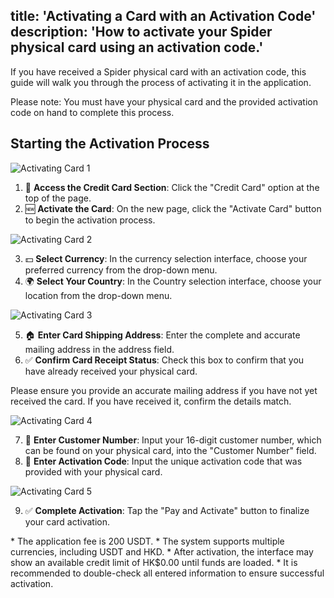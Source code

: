 title: 'Activating a Card with an Activation Code'
description: 'How to activate your Spider physical card using an activation code.'
---

<Info>
If you have received a Spider physical card with an activation code, this guide will walk you through the process of activating it in the application.
</Info>

<Tip>Please note: You must have your physical card and the provided activation code on hand to complete this process.</Tip>

## Starting the Activation Process

![Activating Card 1](https://www.gitbook.com/cdn-cgi/image/dpr=2,width=760,onerror=redirect,format=auto/https%3A%2F%2Ffiles.gitbook.com%2Fv0%2Fb%2Fgitbook-x-prod.appspot.com%2Fo%2Fspaces%252FBdfmzoYxBtV1Xo4FcaHt%252Fuploads%252FzmXexPW0BXnbwgqUAAwl%252F112.png%3Falt%3Dmedia%26token%3Dee63314e-4572-435a-9508-14ba1428be95&width=768&dpr=4&quality=100&sign=c12560bb&sv=2)

1. 🏦 **Access the Credit Card Section**: Click the "Credit Card" option at the top of the page.
2. 🆕 **Activate the Card**: On the new page, click the "Activate Card" button to begin the activation process.

![Activating Card 2](https://www.gitbook.com/cdn-cgi/image/dpr=2,width=760,onerror=redirect,format=auto/https%3A%2F%2Ffiles.gitbook.com%2Fv0%2Fb%2Fgitbook-x-prod.appspot.com%2Fo%2Fspaces%252FBdfmzoYxBtV1Xo4FcaHt%252Fuploads%252F7loIxQkCsxnAMfnpKjTH%252F113.png%3Falt%3Dmedia%26token%3Dfbb9d66b-b66b-4874-9e0e-b376fd2d5cc0&width=768&dpr=4&quality=100&sign=d0416954&sv=2)

3. 💵 **Select Currency**: In the currency selection interface, choose your preferred currency from the drop-down menu.
4. 🌍 **Select Your Country**: In the Country selection interface, choose your location from the drop-down menu.

![Activating Card 3](https://www.gitbook.com/cdn-cgi/image/dpr=2,width=760,onerror=redirect,format=auto/https%3A%2F%2Ffiles.gitbook.com%2Fv0%2Fb%2Fgitbook-x-prod.appspot.com%2Fo%2Fspaces%252FBdfmzoYxBtV1Xo4FcaHt%252Fuploads%252FMBGET0Rnc5D31tMv1MxG%252F114.png%3Falt%3Dmedia%26token%3De50c848d-c3fc-45cd-a8c1-e0c2b0beec47&width=768&dpr=4&quality=100&sign=a129a3ff&sv=2)

5. 🏠 **Enter Card Shipping Address**: Enter the complete and accurate mailing address in the address field.
6. ✅ **Confirm Card Receipt Status**: Check this box to confirm that you have already received your physical card.

<Warning>Please ensure you provide an accurate mailing address if you have not yet received the card. If you have received it, confirm the details match.</Warning>

![Activating Card 4](https://www.gitbook.com/cdn-cgi/image/dpr=2,width=760,onerror=redirect,format=auto/https%3A%2F%2Ffiles.gitbook.com%2Fv0%2Fb%2Fgitbook-x-prod.appspot.com%2Fo%2Fspaces%252FBdfmzoYxBtV1Xo4FcaHt%252Fuploads%252F4ZCNFh0ICIOb7DS0IcBf%252F115.png%3Falt%3Dmedia%26token%3D2bec5396-3568-4891-bd80-ecd0e9928b07&width=768&dpr=4&quality=100&sign=78310bc9&sv=2)

7. 📲 **Enter Customer Number**: Input your 16-digit customer number, which can be found on your physical card, into the "Customer Number" field.
8. 🔑 **Enter Activation Code**: Input the unique activation code that was provided with your physical card.

![Activating Card 5](https://www.gitbook.com/cdn-cgi/image/dpr=2,width=760,onerror=redirect,format=auto/https%3A%2F%2Ffiles.gitbook.com%2Fv0%2Fb%2Fgitbook-x-prod.appspot.com%2Fo%2Fspaces%252FBdfmzoYxBtV1Xo4FcaHt%252Fuploads%252FXZNk5RxxywU4RlakUFYk%252F116.png%3Falt%3Dmedia%26token%3D9f14b67e-6fbc-4d5d-83f7-9e7e049b7dd3&width=768&dpr=4&quality=100&sign=cba3b1b&sv=2)

9. ✅ **Complete Activation**: Tap the "Pay and Activate" button to finalize your card activation.

<Tip>
* The application fee is 200 USDT.
* The system supports multiple currencies, including USDT and HKD.
* After activation, the interface may show an available credit limit of HK$0.00 until funds are loaded.
* It is recommended to double-check all entered information to ensure successful activation.
</Tip>
